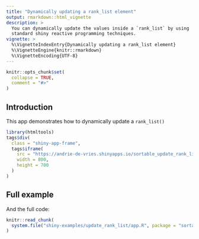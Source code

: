 ```yaml
---
title: "Dynamically updating a rank_list element"
output: rmarkdown::html_vignette
description: >
  You can dynamically update the values inside a `rank_list` by using
  standard shiny reactive programming techniques.
vignette: >
  %\VignetteIndexEntry{Dynamically updating a rank_list element}
  %\VignetteEngine{knitr::rmarkdown}
  %\VignetteEncoding{UTF-8}
---
```


```r
knitr::opts_chunk$set(
  collapse = TRUE,
  comment = "#>"
)
```


## Introduction

This app demonstrates how to dynamically update a `rank_list()`

```r
library(htmltools)
tags$div(
  class = "shiny-app-frame",
  tags$iframe(
    src = "https://andrie-de-vries.shinyapps.io/sortable_update_rank_list",
    width = 800,
    height = 700
  )
)
```


## Full example

And the full code:

```r
knitr::read_chunk(
  system.file("shiny-examples/update_rank_list/app.R", package = "sortable")
)
```


```r
```
